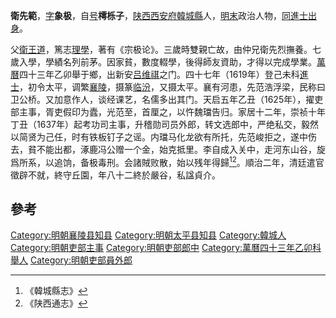 '''衛先範'''，[[表字|字]]'''象极'''，自[[号|号]]'''樗栎子'''，[[陕西|陕西]][[西安府|西安府]][[韓城縣|韓城縣]]人，[[明末|明末]]政治人物，[[同進士出身|同進士出身]]。

父[[衛王道|衛王道]]，篤志[[理學|理學]]，著有《宗极论》。三歲時雙親亡故，由仲兄衛先烈撫養。七歲入學，學績名列前茅。因家貧，數度輟學，後得師友資助，才得以完成學業。[[萬曆|萬曆]]四十三年乙卯舉于鄉，出新安[[吕维祺|吕维祺]]之门。四十七年（1619年）登己未科[[進士|進士]]，初令太平，调繁[[襄陵|襄陵]]，摄篆[[临汾|临汾]]，又摄太平。襄有河患，先范浩浮梁，民称曰卫公桥。又加意作人，谈经课艺，名儒多出其门。天启五年乙丑（1625年），擢吏部主事，胥吏假印为蠹，光范至，首厘之，以忤魏璫告归。家居十二年，崇祯十年丁丑（1637年）起考功司主事，升稽勋司员外郎，转文选郎中，严绝私交，毅然以简贤为己任，时有铁板钉子之谣。内璫马化龙欲有所托，先范峻拒之，遂中伤去，貧不能出都，涿鹿冯公赠一个金，始克抵里。李自成入关中，走河东山谷，旋爲所系，以追饷，备极毒刑。会諸賊败散，始以残年得歸<ref>《韓城縣志》</ref><ref>《陕西通志》</ref>。順治二年，清廷遣官徵辟不就，終守丘園，年八十二終於嚴谷，私諡貞介。

==參考==
{{reflist}}
{{明朝人物小作品}}
{{萬曆四十七年己未科殿試金榜}}
{{DEFAULTSORT:Wei衛}}
[[Category:明朝襄陵县知县|Category:明朝襄陵县知县]]
[[Category:明朝太平县知县|Category:明朝太平县知县]]
[[Category:韓城人|Category:韓城人]]
[[Category:明朝吏部主事|Category:明朝吏部主事]]
[[Category:明朝吏部郎中|Category:明朝吏部郎中]]
[[Category:萬曆四十三年乙卯科舉人|Category:萬曆四十三年乙卯科舉人]]
[[Category:明朝吏部員外郎|Category:明朝吏部員外郎]]